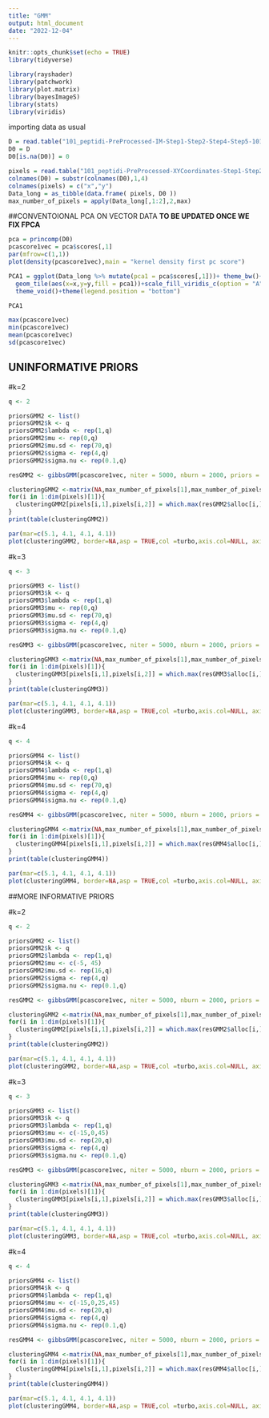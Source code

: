 ---
title: "GMM"
output: html_document
date: "2022-12-04"
---

```{r libraries, warning=FALSE}
knitr::opts_chunk$set(echo = TRUE)
library(tidyverse)

library(rayshader)
library(patchwork)
library(plot.matrix)
library(bayesImageS)
library(stats)
library(viridis)
```

importing data as usual

```{r}
D = read.table("101_peptidi-PreProcessed-IM-Step1-Step2-Step4-Step5-101.txt")
D0 = D
D0[is.na(D0)] = 0

pixels = read.table("101_peptidi-PreProcessed-XYCoordinates-Step1-Step2-Step4-Step5-101.txt")
colnames(D0) = substr(colnames(D0),1,4)
colnames(pixels) = c("x","y")
Data_long = as_tibble(data.frame( pixels, D0 ))
max_number_of_pixels = apply(Data_long[,1:2],2,max)
```

##CONVENTOIONAL PCA ON VECTOR DATA 
**TO BE UPDATED ONCE WE FIX FPCA**

```{r}
pca = princomp(D0)
pcascore1vec = pca$scores[,1]
par(mfrow=c(1,1))
plot(density(pcascore1vec),main = "kernel density first pc score")

PCA1 = ggplot(Data_long %>% mutate(pca1 = pca$scores[,1]))+ theme_bw()+
  geom_tile(aes(x=x,y=y,fill = pca1))+scale_fill_viridis_c(option = "A",na.value = "red")+
  theme_void()+theme(legend.position = "bottom")

PCA1

max(pcascore1vec)
min(pcascore1vec)
mean(pcascore1vec)
sd(pcascore1vec)
```

## UNINFORMATIVE PRIORS

#k=2

```{r}
q <- 2

priorsGMM2 <- list()
priorsGMM2$k <- q
priorsGMM2$lambda <- rep(1,q)
priorsGMM2$mu <- rep(0,q)
priorsGMM2$mu.sd <- rep(70,q)
priorsGMM2$sigma <- rep(4,q)
priorsGMM2$sigma.nu <- rep(0.1,q)

resGMM2 <- gibbsGMM(pcascore1vec, niter = 5000, nburn = 2000, priors = priorsGMM2)

clusteringGMM2 <-matrix(NA,max_number_of_pixels[1],max_number_of_pixels[2])
for(i in 1:dim(pixels)[1]){
  clusteringGMM2[pixels[i,1],pixels[i,2]] = which.max(resGMM2$alloc[i,])
}
print(table(clusteringGMM2))

par(mar=c(5.1, 4.1, 4.1, 4.1))
plot(clusteringGMM2, border=NA,asp = TRUE,col =turbo,axis.col=NULL, axis.row=NULL, xlab='', ylab='',key = NULL)
```

#k=3

```{r}
q <- 3

priorsGMM3 <- list()
priorsGMM3$k <- q
priorsGMM3$lambda <- rep(1,q)
priorsGMM3$mu <- rep(0,q)
priorsGMM3$mu.sd <- rep(70,q)
priorsGMM3$sigma <- rep(4,q)
priorsGMM3$sigma.nu <- rep(0.1,q)

resGMM3 <- gibbsGMM(pcascore1vec, niter = 5000, nburn = 2000, priors = priorsGMM3)

clusteringGMM3 <-matrix(NA,max_number_of_pixels[1],max_number_of_pixels[2])
for(i in 1:dim(pixels)[1]){
  clusteringGMM3[pixels[i,1],pixels[i,2]] = which.max(resGMM3$alloc[i,])
}
print(table(clusteringGMM3))

par(mar=c(5.1, 4.1, 4.1, 4.1))
plot(clusteringGMM3, border=NA,asp = TRUE,col =turbo,axis.col=NULL, axis.row=NULL, xlab='', ylab='',key = NULL)
```

#k=4

```{r}
q <- 4

priorsGMM4 <- list()
priorsGMM4$k <- q
priorsGMM4$lambda <- rep(1,q)
priorsGMM4$mu <- rep(0,q)
priorsGMM4$mu.sd <- rep(70,q)
priorsGMM4$sigma <- rep(4,q)
priorsGMM4$sigma.nu <- rep(0.1,q)

resGMM4 <- gibbsGMM(pcascore1vec, niter = 5000, nburn = 2000, priors = priorsGMM4)

clusteringGMM4 <-matrix(NA,max_number_of_pixels[1],max_number_of_pixels[2])
for(i in 1:dim(pixels)[1]){
  clusteringGMM4[pixels[i,1],pixels[i,2]] = which.max(resGMM4$alloc[i,])
}
print(table(clusteringGMM4))

par(mar=c(5.1, 4.1, 4.1, 4.1))
plot(clusteringGMM4, border=NA,asp = TRUE,col =turbo,axis.col=NULL, axis.row=NULL, xlab='', ylab='',key = NULL)
```


##MORE INFORMATIVE PRIORS

#k=2

```{r}
q <- 2

priorsGMM2 <- list()
priorsGMM2$k <- q
priorsGMM2$lambda <- rep(1,q)
priorsGMM2$mu <- c(-5, 45)
priorsGMM2$mu.sd <- rep(16,q)
priorsGMM2$sigma <- rep(4,q)
priorsGMM2$sigma.nu <- rep(0.1,q)

resGMM2 <- gibbsGMM(pcascore1vec, niter = 5000, nburn = 2000, priors = priorsGMM2)

clusteringGMM2 <-matrix(NA,max_number_of_pixels[1],max_number_of_pixels[2])
for(i in 1:dim(pixels)[1]){
  clusteringGMM2[pixels[i,1],pixels[i,2]] = which.max(resGMM2$alloc[i,])
}
print(table(clusteringGMM2))

par(mar=c(5.1, 4.1, 4.1, 4.1))
plot(clusteringGMM2, border=NA,asp = TRUE,col =turbo,axis.col=NULL, axis.row=NULL, xlab='', ylab='',key = NULL)
```

#k=3

```{r}
q <- 3

priorsGMM3 <- list()
priorsGMM3$k <- q
priorsGMM3$lambda <- rep(1,q)
priorsGMM3$mu <- c(-15,0,45)
priorsGMM3$mu.sd <- rep(20,q)
priorsGMM3$sigma <- rep(4,q)
priorsGMM3$sigma.nu <- rep(0.1,q)

resGMM3 <- gibbsGMM(pcascore1vec, niter = 5000, nburn = 2000, priors = priorsGMM3)

clusteringGMM3 <-matrix(NA,max_number_of_pixels[1],max_number_of_pixels[2])
for(i in 1:dim(pixels)[1]){
  clusteringGMM3[pixels[i,1],pixels[i,2]] = which.max(resGMM3$alloc[i,])
}
print(table(clusteringGMM3))

par(mar=c(5.1, 4.1, 4.1, 4.1))
plot(clusteringGMM3, border=NA,asp = TRUE,col =turbo,axis.col=NULL, axis.row=NULL, xlab='', ylab='',key = NULL)
```

#k=4

```{r}
q <- 4

priorsGMM4 <- list()
priorsGMM4$k <- q
priorsGMM4$lambda <- rep(1,q)
priorsGMM4$mu <- c(-15,0,25,45)
priorsGMM4$mu.sd <- rep(20,q)
priorsGMM4$sigma <- rep(4,q)
priorsGMM4$sigma.nu <- rep(0.1,q)

resGMM4 <- gibbsGMM(pcascore1vec, niter = 5000, nburn = 2000, priors = priorsGMM4)

clusteringGMM4 <-matrix(NA,max_number_of_pixels[1],max_number_of_pixels[2])
for(i in 1:dim(pixels)[1]){
  clusteringGMM4[pixels[i,1],pixels[i,2]] = which.max(resGMM4$alloc[i,])
}
print(table(clusteringGMM4))

par(mar=c(5.1, 4.1, 4.1, 4.1))
plot(clusteringGMM4, border=NA,asp = TRUE,col =turbo,axis.col=NULL, axis.row=NULL, xlab='', ylab='',key = NULL)
```
